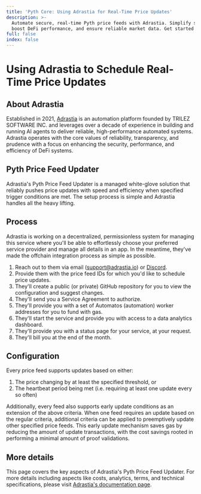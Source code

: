 ```yaml
---
title: 'Pyth Core: Using Adrastia for Real-Time Price Updates'
description: >-
  Automate secure, real-time Pyth price feeds with Adrastia. Simplify setup,
  boost DeFi performance, and ensure reliable market data. Get started today.
full: false
index: false
---
```

# Using Adrastia to Schedule Real-Time Price Updates

## About Adrastia

Established in 2021, [Adrastia](https://adrastia.io) is an automation platform founded by TRILEZ SOFTWARE INC. and leverages over a decade of experience in building and running AI agents to deliver reliable, high-performance automated systems. Adrastia operates with the core values of reliability, transparency, and prudence with a focus on enhancing the security, performance, and efficiency of DeFi systems.

## Pyth Price Feed Updater

Adrastia's Pyth Price Feed Updater is a managed white-glove solution that reliably pushes price updates with speed and efficiency when specified trigger conditions are met. The setup process is simple and Adrastia handles all the heavy lifting.

## Process

Adrastia is working on a decentralized, permissionless system for managing this service where you'll be able to effortlessly choose your preferred service provider and manage all details in an app. In the meantime, they've made the offchain integration process as simple as possible.

1. Reach out to them via email ([support@adrastia.io](mailto:support@adrastia.io)) or [Discord](https://discord.adrastia.io/).
2. Provide them with the price feed IDs for which you'd like to schedule price updates.
3. They'll create a public (or private) GitHub repository for you to view the configuration and suggest changes.
4. They'll send you a Service Agreement to authorize.
5. They'll provide you with a set of Automatos (automation) worker addresses for you to fund with gas.
6. They'll start the service and provide you with access to a data analytics dashboard.
7. They'll provide you with a status page for your service, at your request.
8. They'll bill you at the end of the month.

## Configuration

Every price feed supports updates based on either:

1. The price changing by at least the specified threshold, or
2. The heartbeat period being met (i.e. requiring at least one update every so often)

Additionally, every feed also supports early update conditions as an extension of the above criteria. When one feed requires an update based on the regular criteria, additional criteria can be applied to preemptively update other specified price feeds. This early update mechanism saves gas by reducing the amount of update transactions, with the cost savings rooted in performing a minimal amount of proof validations.

## More details

This page covers the key aspects of Adrastia's Pyth Price Feed Updater. For more details including aspects like costs, analytics, terms, and technical specifications, please visit [Adrastia's documentation page](https://docs.adrastia.io/automatos/pyth-price-feed-updater).
